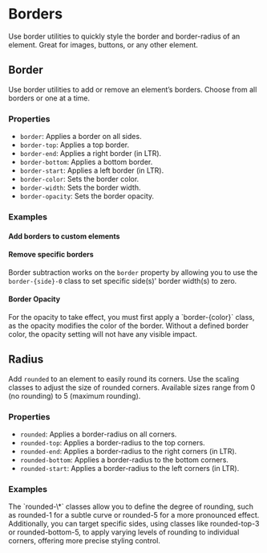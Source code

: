 
<Meta of={BordersStories} />

# Borders

<div className="lead">
  Use border utilities to quickly style the border and border-radius of an element. Great for
  images, buttons, or any other element.
</div>

## Border

<div className="alert alert-info">
  Use border utilities to add or remove an element’s borders. Choose from all borders or one at a
  time.
</div>

### Properties

- `border`: Applies a border on all sides.
- `border-top`: Applies a top border.
- `border-end`: Applies a right border (in LTR).
- `border-bottom`: Applies a bottom border.
- `border-start`: Applies a left border (in LTR).
- `border-color`: Sets the border color.
- `border-width`: Sets the border width.
- `border-opacity`: Sets the border opacity.

### Examples

#### Add borders to custom elements

<Canvas sourceState="shown" of={BordersStories.Borders} />
<div className="hide-col-default">
  <Controls of={BordersStories.Borders} />
</div>

#### Remove specific borders

Border subtraction works on the `border` property by allowing you to use the `border-{side}-0`
class to set specific side(s)' border width(s) to zero.

<Canvas sourceState="shown" of={BordersStories.RemoveBorders} />
<div className="hide-col-default">
  <Controls of={BordersStories.RemoveBorders} />
</div>

#### Border Opacity

<Canvas sourceState="shown" of={BordersStories.BorderOpacity} />
<div className="hide-col-default">
  <Controls of={BordersStories.BorderOpacity} />
</div>

<div className="alert alert-info mb-40">
  For the opacity to take effect, you must first apply a `border-{color}` class, as the opacity
  modifies the color of the border. Without a defined border color, the opacity setting will not
  have any visible impact.
</div>

## Radius

Add `rounded` to an element to easily round its corners.
Use the scaling classes to adjust the size of rounded corners. Available sizes range from 0 (no rounding) to 5 (maximum rounding).

### Properties

- `rounded`: Applies a border-radius on all corners.
- `rounded-top`: Applies a border-radius to the top corners.
- `rounded-end`: Applies a border-radius to the right corners (in LTR).
- `rounded-bottom`: Applies a border-radius to the bottom corners.
- `rounded-start`: Applies a border-radius to the left corners (in LTR).

### Examples

<Canvas sourceState="shown" of={BordersStories.BorderRounded} />
<div className="hide-col-default">
  <Controls of={BordersStories.BorderRounded} />
</div>

<div className="alert alert-info mb-40">
  The `rounded-\*` classes allow you to define the degree of rounding, such as rounded-1 for a
  subtle curve or rounded-5 for a more pronounced effect. Additionally, you can target specific
  sides, using classes like rounded-top-3 or rounded-bottom-5, to apply varying levels of rounding
  to individual corners, offering more precise styling control.
</div>

